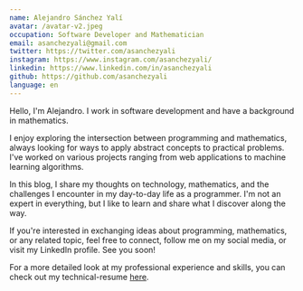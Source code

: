 ```yaml
---
name: Alejandro Sánchez Yalí
avatar: /avatar-v2.jpeg
occupation: Software Developer and Mathematician
email: asanchezyali@gmail.com
twitter: https://twitter.com/asanchezyali
instagram: https://www.instagram.com/asanchezyali/
linkedin: https://www.linkedin.com/in/asanchezyali
github: https://github.com/asanchezyali
language: en
---
```


Hello, I'm Alejandro. I work in software development and have a background in mathematics.

I enjoy exploring the intersection between programming and mathematics, always looking for ways to apply abstract concepts to practical problems. I've worked on various projects ranging from web applications to machine learning algorithms.

In this blog, I share my thoughts on technology, mathematics, and the challenges I encounter in my day-to-day life as a programmer. I'm not an expert in everything, but I like to learn and share what I discover along the way.

If you're interested in exchanging ideas about programming, mathematics, or any related topic, feel free to connect,
follow me on my social media, or visit my LinkedIn profile. See you soon!

For a more detailed look at my professional experience and skills, you can check out my technical-resume [here](https://github.com/asanchezyali/technical-resume/blob/technical-resume/technical_resume.pdf).
